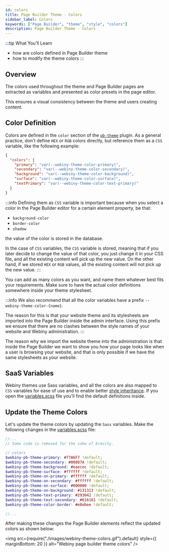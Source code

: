 ```yaml
---
id: colors
title: Page Builder Theme - Colors
sidebar_label: Colors
keywords: ["Page Builder", "theme", "style", "colors"]
description: Page Builder Theme - Colors
---
```


<!-- Always include this section on top of the page. -->

:::tip What You’ll Learn

- how are colors defined in Page Builder theme
- how to modify the theme colors
:::

## Overview

The colors used throughout the theme and Page Builder pages are extracted as variables and presented as color presets in the page editor.

This ensures a visual consistency between the theme and users creating content.

## Color Definition

Colors are defined in the `color` section of the [`pb-theme`](/docs/references/page-builder/plugins#pb-theme) plugin.
As a general practice, don't define `HEX` or `RGB` colors directly, but reference them as a `CSS` variable, like the following example:

```json title="apps/theme/pageBuilder/index.ts"
{
  "colors": {
    "primary": "var(--webiny-theme-color-primary)",
    "secondary": "var(--webiny-theme-color-secondary)",
    "background": "var(--webiny-theme-color-background)",
    "surface": "var(--webiny-theme-color-surface)",
    "textPrimary": "var(--webiny-theme-color-text-primary)"
  }
}
```

:::info
Defining them as `CSS` variable is important because when you select a color in the Page Builder editor for a certain element property, be that:

- `background-color`
- `border-color`
- `shadow`

the value of the color is stored in the database.

In the case of `CSS` variables, the `CSS` variable is stored, meaning that if you later decide to change the value of that color, you just change it in your CSS file, and all the existing content will pick up the new value.
On the other hand, if we stored `HEX` or `RGB` values, all the existing content will not pick up the new value.
:::

You can add as many colors as you want, and name them whatever best fits your requirements. Make sure to have the actual color definitions somewhere inside your theme stylesheet.

:::info
We also recommend that all the color variables have a prefix `--webiny-theme-color-{name}`.

The reason for this is that your website theme and its stylesheets are imported into the Page Builder inside the admin interface. Using this prefix we ensure that there are no clashes between the style names of your website and Webiny administration.
:::

The reason why we import the website theme into the administration is that inside the Page Builder we want to show you how your page looks like when a user is browsing your website, and that is only possible if we have the same stylesheets as your website.

## SaaS Variables

Webiny themes use Sass variables, and all the colors are also mapped to `CSS` variables for ease of use and to enable better
[style inheritance](/docs/webiny-apps/page-builder/development/themes/style-inheritance).
If you open the [variables.scss](https://github.com/webiny/webiny-js/blob/next/apps/theme/pageBuilder/styles/variables.scss) file you'll find the default definitions inside.


## Update the Theme Colors

Let's update the theme colors by updating the `Sass` variables.
Make the following changes in the [variables.scss](https://github.com/webiny/webiny-js/blob/next/apps/theme/pageBuilder/styles/variables.scss) file:

```scss {5-6} title="apps/theme/pageBuilder/styles/variables.scss"
//...
// Some code is removed for the sake of brevity.

// colors
$webiny-pb-theme-primary: #77A6F7 !default;
$webiny-pb-theme-secondary: #00887A !default;
$webiny-pb-theme-background: #eaecec !default;
$webiny-pb-theme-surface: #ffffff !default;
$webiny-pb-theme-on-primary: #ffffff !default;
$webiny-pb-theme-on-secondary: #ffffff !default;
$webiny-pb-theme-on-surface: #000000 !default;
$webiny-pb-theme-on-background: #131313 !default;
$webiny-pb-theme-text-primary: #293042 !default;
$webiny-pb-theme-text-secondary: #616161 !default;
$webiny-pb-theme-color-border: #e8ebee !default;

//...
```
After making these changes the Page Builder elements reflect the updated colors as shown below:
<!-- vale off -->

<img
  src={require("./images/webiny-theme-colors.gif").default}
  style={{ marginBottom: 20 }}
  alt="Webiny page builder theme colors"
/>

<!-- vale on -->
